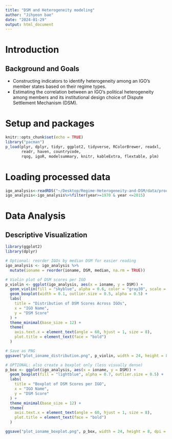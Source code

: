 ```yaml
---
title: "DSM and Heterogeneity modeling"
author: "Jihyeon bae"
date: "2024-01-29"
output: html_document
---
```



# Introduction

## Background and Goals

- Constructing indicators to identify heterogeneity among an IGO's member states based on their regime types. 
- Estimating the correlation between an IGO's political heterogeneity among members and its institutional design choice of Dispute Settlement Mechanism (DSM).


# Setup and packages

```r
knitr::opts_chunk$set(echo = TRUE)
library("pacman")
p_load(plyr, dplyr, tidyr, ggplot2, tidyverse, RColorBrewer, readxl,
       readr, haven, countrycode,
       rqog, igoR, modelsummary, knitr, kableExtra, flextable, plm)

```

# Loading processed data
```r
igo_analysis<-readRDS("~/Desktop/Regime-Heterogeneity-and-DSM/data/processed/igo_analysis.RDS")
igo_analysis<-igo_analysis%>%filter(year>=1970 & year <=2015)
```


# Data Analysis


## Descriptive Visualization
```r

library(ggplot2)
library(dplyr)

# Optional: reorder IGOs by median DSM for easier reading
igo_analysis <- igo_analysis %>%
  mutate(ioname = reorder(ioname, DSM, median, na.rm = TRUE))

# Violin plot of DSM scores per IGO
p_violin <- ggplot(igo_analysis, aes(x = ioname, y = DSM)) +
  geom_violin(fill = "skyblue", alpha = 0.6, color = "gray30", scale = "width", trim = TRUE) +
  geom_boxplot(width = 0.1, outlier.size = 0.5, alpha = 0.5) +
  labs(
    title = "Distribution of DSM Scores Across IGOs",
    x = "IGO Name",
    y = "DSM Score"
  ) +
  theme_minimal(base_size = 12) +
  theme(
    axis.text.x = element_text(angle = 60, hjust = 1, size = 8),
    plot.title = element_text(face = "bold")
  )

# Save as PNG
ggsave("plot_ioname_distribution.png", p_violin, width = 24, height = 8, dpi = 300)

# OPTIONAL: also create a boxplot only (less visually dense)
p_box <- ggplot(igo_analysis, aes(x = ioname, y = DSM)) +
  geom_boxplot(fill = "lightblue", alpha = 0.7, outlier.size = 0.5) +
  labs(
    title = "Boxplot of DSM Scores per IGO",
    x = "IGO Name",
    y = "DSM Score"
  ) +
  theme_minimal(base_size = 12) +
  theme(
    axis.text.x = element_text(angle = 60, hjust = 1, size = 8),
    plot.title = element_text(face = "bold")
  )

ggsave("plot_ioname_boxplot.png", p_box, width = 24, height = 8, dpi = 300)


```

